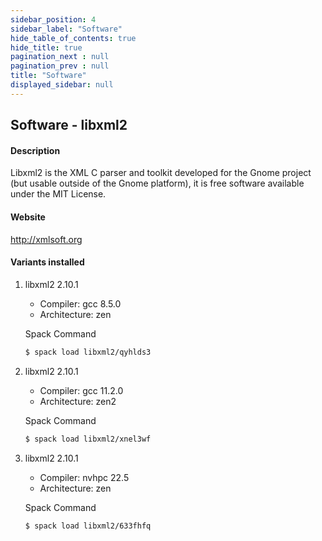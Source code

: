 ```yaml
---
sidebar_position: 4
sidebar_label: "Software"
hide_table_of_contents: true
hide_title: true
pagination_next : null
pagination_prev : null
title: "Software"
displayed_sidebar: null
---
```


## Software - libxml2


#### Description
Libxml2 is the XML C parser and toolkit developed for the Gnome project (but usable outside of the Gnome platform), it is free software available under the MIT License.

#### Website
http://xmlsoft.org

#### Variants installed

1. libxml2 2.10.1

    - Compiler: gcc 8.5.0
    - Architecture: zen

    Spack Command
    ```bash
    $ spack load libxml2/qyhlds3
    ```

2. libxml2 2.10.1

    - Compiler: gcc 11.2.0
    - Architecture: zen2

    Spack Command
    ```bash
    $ spack load libxml2/xnel3wf
    ```

3. libxml2 2.10.1

    - Compiler: nvhpc 22.5
    - Architecture: zen

    Spack Command
    ```bash
    $ spack load libxml2/633fhfq
    ```
